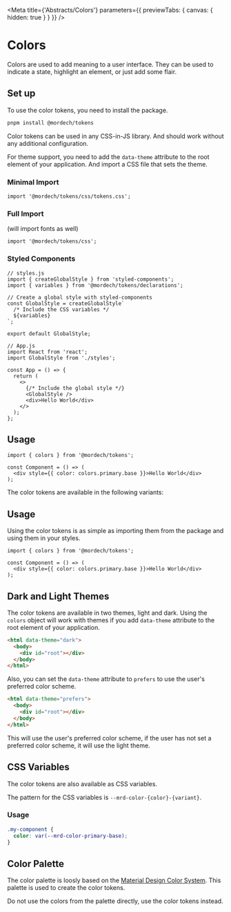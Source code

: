 

<Meta
  title={'Abstracts/Colors'}
  parameters={{ previewTabs: { canvas: { hidden: true } } }}
/>

# Colors

Colors are used to add meaning to a user interface.
They can be used to indicate a state, highlight an element,
or just add some flair.

## Set up

To use the color tokens, you need to install the package.

```bash
pnpm install @mordech/tokens
```

Color tokens can be used in any CSS-in-JS library. And should work without any additional configuration.

For theme support, you need to add the `data-theme` attribute to the root element of your application.
And import a CSS file that sets the theme.

### Minimal Import

```tsx
import '@mordech/tokens/css/tokens.css';
```

### Full Import

(will import fonts as well)

```tsx
import '@mordech/tokens/css';
```

### Styled Components

```tsx
// styles.js
import { createGlobalStyle } from 'styled-components';
import { variables } from '@mordech/tokens/declarations';

// Create a global style with styled-components
const GlobalStyle = createGlobalStyle`
  /* Include the CSS variables */
  ${variables}
`;

export default GlobalStyle;

// App.js
import React from 'react';
import GlobalStyle from './styles';

const App = () => {
  return (
    <>
      {/* Include the global style */}
      <GlobalStyle />
      <div>Hello World</div>
    </>
  );
};
```

## Usage

```tsx
import { colors } from '@mordech/tokens';

const Component = () => (
  <div style={{ color: colors.primary.base }}>Hello World</div>
);
```

The color tokens are available in the following variants:

<ColorGrid />

## Usage

Using the color tokens is as simple as importing them from the package and using them in your styles.

```tsx
import { colors } from '@mordech/tokens';

const Component = () => (
  <div style={{ color: colors.primary.base }}>Hello World</div>
);
```

## Dark and Light Themes

The color tokens are available in two themes, light and dark.
Using the `colors` object will work with themes if you add `data-theme` attribute to the root element of your application.

```html
<html data-theme="dark">
  <body>
    <div id="root"></div>
  </body>
</html>
```

Also, you can set the `data-theme` attribute to `prefers` to use the user's preferred color scheme.

```html
<html data-theme="prefers">
  <body>
    <div id="root"></div>
  </body>
</html>
```

This will use the user's preferred color scheme, if the user has not set a preferred color scheme, it will use the light theme.

## CSS Variables

The color tokens are also available as CSS variables.

The pattern for the CSS variables is `--mrd-color-{color}-{variant}`.

### Usage

```css
.my-component {
  color: var(--mrd-color-primary-base);
}
```

## Color Palette

The color palette is loosly based on the [Material Design Color System](https://material.io/design/color/the-color-system.html#tools-for-picking-colors).
This palette is used to create the color tokens.

Do not use the colors from the palette directly, use the color tokens instead.
